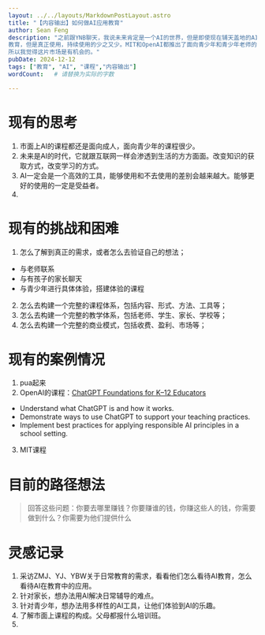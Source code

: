 ```yaml
---
layout: ../../layouts/MarkdownPostLayout.astro
title: "【内容输出】如何做AI应用教育"
author: Sean Feng
description: "之前跟YNB聊天，我说未来肯定是一个AI的世界，但是即使现在铺天盖地的AI,普及的程度还是比较低。AI融入手机应用，融入网页，融入
教育，但是真正使用，持续使用的少之又少。MIT和OpenAI都推出了面向青少年和青少年老师的AI课程。现在我们的课程体系，知识的获取方法都还是相对传统的，
所以我觉得这片市场是有机会的。"
pubDate: 2024-12-12
tags: ["教育", "AI", "课程","内容输出"]
wordCount:   # 请替换为实际的字数

---
```


# 现有的思考
1. 市面上AI的课程都还是面向成人，面向青少年的课程很少。
2. 未来是AI的时代，它就跟互联网一样会渗透到生活的方方面面。改变知识的获取方式，改变学习的方式。
3. AI一定会是一个高效的工具，能够使用和不去使用的差别会越来越大。能够更好的使用的一定是受益者。
4. 

# 现有的挑战和困难
1. 怎么了解到真正的需求，或者怎么去验证自己的想法；
- 与老师联系
- 与有孩子的家长聊天
- 与青少年进行具体体验，搭建体验的课程
2. 怎么去构建一个完整的课程体系，包括内容、形式、方法、工具等；
3. 怎么去构建一个完整的教学体系，包括老师、学生、家长、学校等；
4. 怎么去构建一个完整的商业模式，包括收费、盈利、市场等；

# 现有的案例情况
1. pua起来
2. OpenAI的课程：[ChatGPT Foundations for K–12 Educators](https://www.commonsense.org/education/training/chatgpt-k12-foundations)
- Understand what ChatGPT is and how it works.
- Demonstrate ways to use ChatGPT to support your teaching practices.
- Implement best practices for applying responsible AI principles in a school setting. 

3. MIT课程

# 目前的路径想法

> 回答这些问题：你要去哪里赚钱？你要赚谁的钱，你赚这些人的钱，你需要做到什么？你需要为他们提供什么

# 灵感记录
1. 采访ZMJ、YJ、YBW关于日常教育的需求，看看他们怎么看待AI教育，怎么看待AI在教育中的应用。
2. 针对家长，想办法用AI解决日常辅导的难点。
3. 针对青少年，想办法用多样性的AI工具，让他们体验到AI的乐趣。
4. 了解市面上课程的构成。父母都报什么培训班。
5. 
